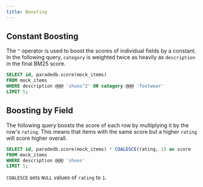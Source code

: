 ```yaml
---
title: Boosting
---
```


## Constant Boosting

The `^` operator is used to boost the scores of individual fields by a constant. In the following query, `category` is weighted twice as heavily as `description` in the final BM25 score.

```sql
SELECT id, paradedb.score(mock_items)
FROM mock_items
WHERE description @@@ 'shoes^2' OR category @@@ 'footwear'
LIMIT 5;
```

## Boosting by Field

The following query boosts the score of each row by multiplying it by the row's `rating`. This means that items with
the same score but a higher `rating` will score higher overall.

```sql
SELECT id, paradedb.score(mock_items) * COALESCE(rating, 1) as score
FROM mock_items
WHERE description @@@ 'shoes'
LIMIT 5;
```

<Note>`COALESCE` sets `NULL` values of `rating` to `1`.</Note>
